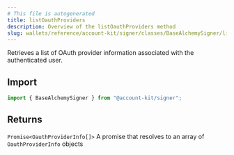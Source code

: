 ```yaml
---
# This file is autogenerated
title: listOauthProviders
description: Overview of the listOauthProviders method
slug: wallets/reference/account-kit/signer/classes/BaseAlchemySigner/listOauthProviders
---
```


Retrieves a list of OAuth provider information associated with the authenticated user.

## Import

```ts
import { BaseAlchemySigner } from "@account-kit/signer";
```

## Returns

`Promise<OauthProviderInfo[]>`
A promise that resolves to an array of `OauthProviderInfo` objects
